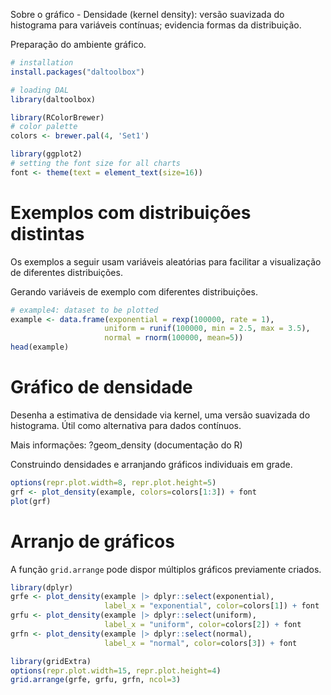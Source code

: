 Sobre o gráfico
- Densidade (kernel density): versão suavizada do histograma para variáveis contínuas; evidencia formas da distribuição.

Preparação do ambiente gráfico.
```r
# installation 
install.packages("daltoolbox")

# loading DAL
library(daltoolbox) 
```

```r
library(RColorBrewer)
# color palette
colors <- brewer.pal(4, 'Set1')

library(ggplot2)
# setting the font size for all charts
font <- theme(text = element_text(size=16))
```

# Exemplos com distribuições distintas
Os exemplos a seguir usam variáveis aleatórias para facilitar a visualização de diferentes distribuições.

Gerando variáveis de exemplo com diferentes distribuições.
```r
# example4: dataset to be plotted  
example <- data.frame(exponential = rexp(100000, rate = 1), 
                     uniform = runif(100000, min = 2.5, max = 3.5), 
                     normal = rnorm(100000, mean=5))
head(example)
```

# Gráfico de densidade

Desenha a estimativa de densidade via kernel, uma versão suavizada do histograma. Útil como alternativa para dados contínuos.

Mais informações: ?geom_density (documentação do R)

Construindo densidades e arranjando gráficos individuais em grade.
```r
options(repr.plot.width=8, repr.plot.height=5)
grf <- plot_density(example, colors=colors[1:3]) + font
plot(grf)
```

# Arranjo de gráficos

A função `grid.arrange` pode dispor múltiplos gráficos previamente criados.

```r
library(dplyr)
grfe <- plot_density(example |> dplyr::select(exponential), 
                     label_x = "exponential", color=colors[1]) + font  
grfu <- plot_density(example |> dplyr::select(uniform), 
                     label_x = "uniform", color=colors[2]) + font  
grfn <- plot_density(example |> dplyr::select(normal), 
                     label_x = "normal", color=colors[3]) + font 
```

```r
library(gridExtra)  
options(repr.plot.width=15, repr.plot.height=4)
grid.arrange(grfe, grfu, grfn, ncol=3)
```

